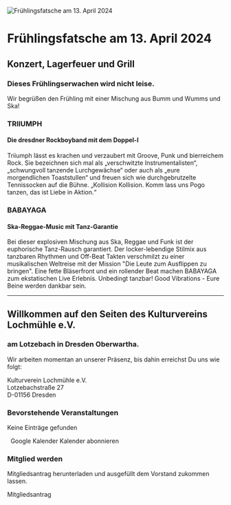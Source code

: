 ![Frühlingsfatsche am 13. April 2024](/assets/images/Fruehlingsfatsche-2024.png)

# Frühlingsfatsche am 13. April 2024

## Konzert, Lagerfeuer und Grill

### Dieses Frühlingserwachen wird nicht leise.

Wir begrüßen den Frühling mit einer Mischung aus Bumm und Wumms und Ska!

### TRIIUMPH
#### Die dresdner Rockboyband mit dem Doppel-I

Triiumph lässt es krachen und verzaubert mit Groove, Punk und bierreichem Rock. Sie bezeichnen sich mal als „verschwitzte Instrumentalisten“,
„schwungvoll tanzende Lurchgewächse“ oder auch als „eure morgendlichen Toaststullen“ und freuen sich wie durchgebrutzelte Tennissocken auf die Bühne.
„Kollision Kollision. Komm lass uns Pogo tanzen, das ist Liebe in Aktion.“

### BABAYAGA

#### Ska-Reggae-Music mit Tanz-Garantie

Bei dieser explosiven Mischung aus Ska, Reggae und Funk ist der euphorische Tanz-Rausch garantiert. Der locker-lebendige Stilmix aus tanzbaren Rhythmen
und Off-Beat Takten verschmilzt zu einer musikalischen Weltreise mit der Mission "Die Leute zum Ausflippen zu bringen". Eine fette Bläserfront und ein
rollender Beat machen BABAYAGA zum ekstatischen Live Erlebnis. Unbedingt tanzbar! Good Vibrations - Eure Beine werden dankbar sein.

---

## Willkommen auf den Seiten des Kulturvereins Lochmühle e.V.

### am Lotzebach in Dresden Oberwartha.

Wir arbeiten momentan an unserer Präsenz, bis dahin erreichst Du uns wie folgt:

Kulturverein Lochmühle e.V.\
Lotzebachstraße 27\
D-01156 Dresden

### Bevorstehende Veranstaltungen

<kvlm-upcoming-events calendar-url="{{config.calendar.upcoming}}"
                      loading="Lade Veranstaltungen">
Keine Einträge gefunden
</kvlm-upcoming-events>

&nbsp;
<kvlm-buttons>
<kvlm-button href="{{config.calendar.google}}" target="_blank">
Google Kalender
</kvlm-button>
<kvlm-button href="{{config.calendar.ical}}" download="KVLM Kalender">
Kalender abonnieren
</kvlm-button>
</kvlm-buttons>

### Mitglied werden

Mitgliedsantrag herunterladen und ausgefüllt dem Vorstand zukommen lassen.

<kvlm-button href="{{config.docs.membership}}" download="KVLM Mitgliedsantrag.pdf">
  Mitgliedsantrag
</kvlm-button>
